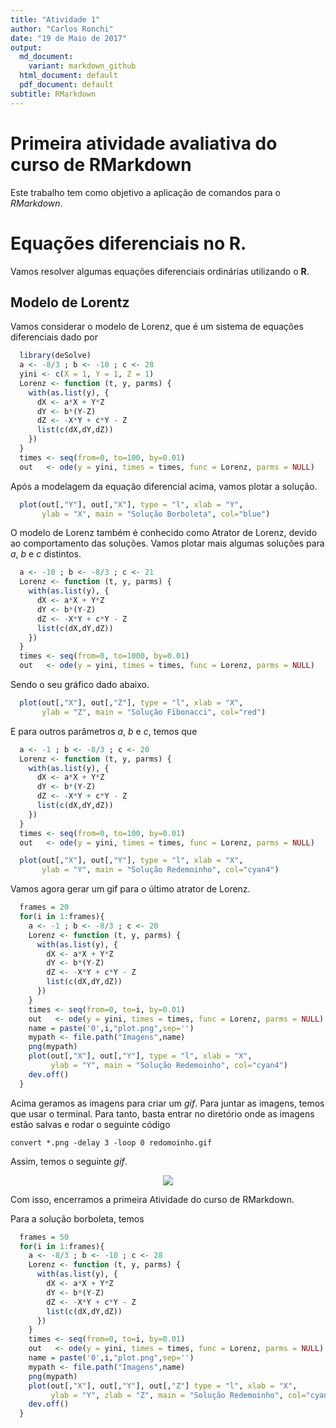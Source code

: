 ```yaml
---
title: "Atividade 1"
author: "Carlos Ronchi"
date: "19 de Maio de 2017"
output:
  md_document:
    variant: markdown_github
  html_document: default
  pdf_document: default
subtitle: RMarkdown
---
```


# Primeira atividade avaliativa do curso de RMarkdown

Este trabalho tem como objetivo a aplicação
de comandos para o *RMarkdown*. 

# Equações diferenciais no R. 

Vamos resolver algumas equações diferenciais ordinárias 
utilizando o **R**.

## Modelo de Lorentz 

Vamos considerar o modelo de Lorenz, que é um sistema de equações diferenciais dado
por 

\begin{equation}
  \begin{split}
    &\frac{dx}{dt} = ax + yz \\
    &\frac{dy}{dy} = b(y-z)\\
    &\frac{dz}{dt} = cy - xy - z.
  \end{split}
\end{equation}

```r
  library(deSolve)
  a <- -8/3 ; b <- -10 ; c <- 28
  yini <- c(X = 1, Y = 1, Z = 1)
  Lorenz <- function (t, y, parms) {
    with(as.list(y), {
      dX <- a*X + Y*Z
      dY <- b*(Y-Z)
      dZ <- -X*Y + c*Y - Z
      list(c(dX,dY,dZ))
    })
  } 
  times <- seq(from=0, to=100, by=0.01)
  out   <- ode(y = yini, times = times, func = Lorenz, parms = NULL)
```

Após a modelagem da equação diferencial acima, vamos plotar a solução. 

```r
  plot(out[,"Y"], out[,"X"], type = "l", xlab = "Y", 
       ylab = "X", main = "Solução Borboleta", col="blue")
```

O modelo de Lorenz também é conhecido como Atrator de Lorenz, devido ao comportamento
das soluções. Vamos plotar mais algumas soluções para $a$, $b$ e $c$ distintos. 

```r
  a <- -10 ; b <- -8/3 ; c <- 21
  Lorenz <- function (t, y, parms) {
    with(as.list(y), {
      dX <- a*X + Y*Z
      dY <- b*(Y-Z)
      dZ <- -X*Y + c*Y - Z
      list(c(dX,dY,dZ))
    })
  }
  times <- seq(from=0, to=1000, by=0.01)
  out   <- ode(y = yini, times = times, func = Lorenz, parms = NULL)
```

Sendo o seu gráfico dado abaixo.

```r
  plot(out[,"X"], out[,"Z"], type = "l", xlab = "X", 
       ylab = "Z", main = "Solução Fibonacci", col="red")
```

E para outros parâmetros $a$, $b$ e $c$, temos que

```r
  a <- -1 ; b <- -8/3 ; c <- 20
  Lorenz <- function (t, y, parms) {
    with(as.list(y), {
      dX <- a*X + Y*Z
      dY <- b*(Y-Z)
      dZ <- -X*Y + c*Y - Z
      list(c(dX,dY,dZ))
    })
  }
  times <- seq(from=0, to=100, by=0.01)
  out   <- ode(y = yini, times = times, func = Lorenz, parms = NULL)
```

```r
  plot(out[,"X"], out[,"Y"], type = "l", xlab = "X", 
       ylab = "Y", main = "Solução Redemoinho", col="cyan4")
```

Vamos agora gerar um gif para o último atrator de Lorenz.

```r
  frames = 20
  for(i in 1:frames){
    a <- -1 ; b <- -8/3 ; c <- 20
    Lorenz <- function (t, y, parms) {
      with(as.list(y), {
        dX <- a*X + Y*Z
        dY <- b*(Y-Z)
        dZ <- -X*Y + c*Y - Z
        list(c(dX,dY,dZ))
      })
    }
    times <- seq(from=0, to=i, by=0.01)
    out   <- ode(y = yini, times = times, func = Lorenz, parms = NULL)
    name = paste('0',i,"plot.png",sep='')
    mypath <- file.path("Imagens",name)
    png(mypath)
    plot(out[,"X"], out[,"Y"], type = "l", xlab = "X", 
         ylab = "Y", main = "Solução Redemoinho", col="cyan4")
    dev.off()
  }
```

Acima geramos as imagens para criar um *gif*. Para juntar as imagens, temos que usar 
o terminal. Para tanto, basta entrar no diretório onde as imagens estão salvas e rodar o 
seguinte código

    convert *.png -delay 3 -loop 0 redomoinho.gif
    
Assim, temos o seguinte *gif*. 

<p align="center">
![](/home/carlos/Documents/RCURSO/RGIF/redemoinho.gif)
</p>

Com isso, encerramos a primeira Atividade do curso de RMarkdown. 

Para a solução borboleta, temos 

```r
  frames = 50
  for(i in 1:frames){
    a <- -8/3 ; b <- -10 ; c <- 28
    Lorenz <- function (t, y, parms) {
      with(as.list(y), {
        dX <- a*X + Y*Z
        dY <- b*(Y-Z)
        dZ <- -X*Y + c*Y - Z
        list(c(dX,dY,dZ))
      })
    }
    times <- seq(from=0, to=i, by=0.01)
    out   <- ode(y = yini, times = times, func = Lorenz, parms = NULL)
    name = paste('0',i,"plot.png",sep='')
    mypath <- file.path("Imagens",name)
    png(mypath)
    plot(out[,"X"], out[,"Y"], out[,"Z"] type = "l", xlab = "X", 
         ylab = "Y", zlab = "Z", main = "Solução Redemoinho", col="cyan4")
    dev.off()
  }
```

